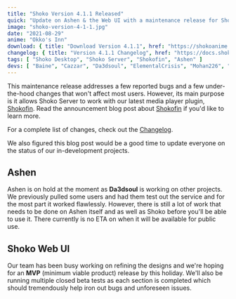 ```yaml
---
title: "Shoko Version 4.1.1 Released"
quick: "Update on Ashen & the Web UI with a maintenance release for Shoko."
image: "shoko-version-4-1-1.jpg"
date: "2021-08-29"
anime: "Okko's Inn"
download: { title: "Download Version 4.1.1", href: "https://shokoanime.com/downloads/" }
changelog: { title: "Version 4.1.1 Changelog", href: "https://docs.shokoanime.com/changelog/" }
tags: [ "Shoko Desktop", "Shoko Server", "Shokofin", "Ashen" ]
devs: [ "Baine", "Cazzar", "Da3dsoul", "ElementalCrisis", "Mohan226", "Revam" ]
---
```


This maintenance release addresses a few reported bugs and a few under-the-hood changes that won't affect most users. However, its main purpose is it allows Shoko Server to work with our latest media player plugin, [Shokofin](https://shokoanime.com/blog/tag/shokofin/). Read the announcement blog post about [Shokofin](https://shokoanime.com/blog/hello-shokofin/) if you'd like to learn more.

For a complete list of changes, check out the [Changelog](https://docs.shokoanime.com/changelog/).

We also figured this blog post would be a good time to update everyone on the status of our in-development projects.

## Ashen

Ashen is on hold at the moment as **Da3dsoul** is working on other projects. We previously pulled some users and had them test out the service and for the most part it worked flawlessly. However, there is still a lot of work that needs to be done on Ashen itself and as well as Shoko before you'll be able to use it. There currently is no ETA on when it will be available for public use.

## Shoko Web UI

Our team has been busy working on refining the designs and we're hoping for an **MVP** (minimum viable product) release by this holiday. We'll also be running multiple closed beta tests as each section is completed which should tremendously help iron out bugs and unforeseen issues.

